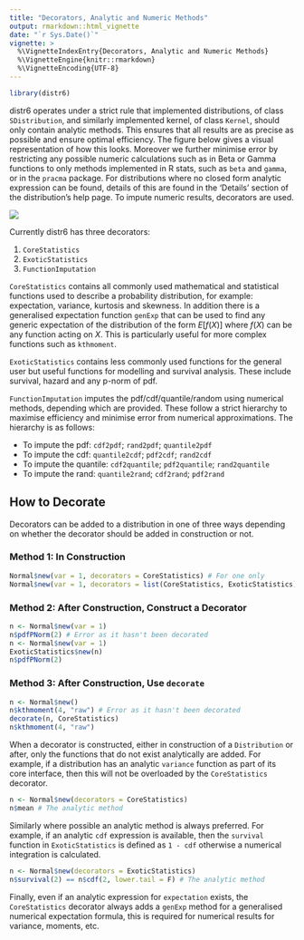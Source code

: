 ```yaml
---
title: "Decorators, Analytic and Numeric Methods"
output: rmarkdown::html_vignette
date: "`r Sys.Date()`"
vignette: >
  %\VignetteIndexEntry{Decorators, Analytic and Numeric Methods}
  %\VignetteEngine{knitr::rmarkdown}
  %\VignetteEncoding{UTF-8}
---
```


```r
library(distr6)
```

distr6 operates under a strict rule that implemented distributions, of class `SDistribution`, and similarly implemented kernel, of class `Kernel`, should only contain analytic methods. This ensures that all results are as precise as possible and ensure optimal efficiency. The figure below gives a visual representation of how this looks. Moreover we further minimise error by restricting any possible numeric calculations such as in Beta or Gamma functions to only methods implemented in R stats, such as `beta` and `gamma`, or in the `pracma` package. For distributions where no closed form analytic expression can be found, details of this are found in the 'Details' section of the distribution's help page. To impute numeric results, decorators are used.

![](decorators.png)


Currently distr6 has three decorators:

1. `CoreStatistics`
2. `ExoticStatistics`
3. `FunctionImputation`

`CoreStatistics` contains all commonly used mathematical and statistical functions used to describe a probability distribution, for example: expectation, variance, kurtosis and skewness. In addition there is a generalised expectation function `genExp` that can be used to find any generic expectation of the distribution of the form $E[f(X)]$ where $f(X)$ can be any function acting on $X$. This is particularly useful for more complex functions such as `kthmoment`.

`ExoticStatistics` contains less commonly used functions for the general user but useful functions for modelling and survival analysis. These include survival, hazard and any p-norm of pdf.

`FunctionImputation` imputes the pdf/cdf/quantile/random using numerical methods, depending which are provided. These follow a strict hierarchy to maximise efficiency and minimise error from numerical approximations. The hierarchy is as follows:

* To impute the pdf: `cdf2pdf`; `rand2pdf`; `quantile2pdf`
* To impute the cdf: `quantile2cdf`; `pdf2cdf`; `rand2cdf`
* To impute the quantile: `cdf2quantile`; `pdf2quantile`; `rand2quantile`
* To impute the rand: `quantile2rand`; `cdf2rand`; `pdf2rand`

## How to Decorate

Decorators can be added to a distribution in one of three ways depending on whether the decorator should be added in construction or not.

### Method 1: In Construction

```r
Normal$new(var = 1, decorators = CoreStatistics) # For one only
Normal$new(var = 1, decorators = list(CoreStatistics, ExoticStatistics)) # For multiple
```

### Method 2: After Construction, Construct a Decorator
```r
n <- Normal$new(var = 1)
n$pdfPNorm(2) # Error as it hasn't been decorated
n <- Normal$new(var = 1)
ExoticStatistics$new(n)
n$pdfPNorm(2)
```

### Method 3: After Construction, Use `decorate`
```r
n <- Normal$new()
n$kthmoment(4, "raw") # Error as it hasn't been decorated
decorate(n, CoreStatistics)
n$kthmoment(4, "raw")
```

When a decorator is constructed, either in construction of a `Distribution` or after, only the functions that do not exist analytically are added. For example, if a distribution has an analytic `variance` function as part of its core interface, then this will not be overloaded by the `CoreStatistics` decorator.

```r
n <- Normal$new(decorators = CoreStatistics)
n$mean # The analytic method
```

Similarly where possible an analytic method is always preferred. For example, if an analytic `cdf` expression is available, then the `survival` function in `ExoticStatistics` is defined as `1 - cdf` otherwise a numerical integration is calculated.

```r
n <- Normal$new(decorators = ExoticStatistics)
n$survival(2) == n$cdf(2, lower.tail = F) # The analytic method
```

Finally, even if an analytic expression for `expectation` exists, the `CoreStatistics` decorator always adds a `genExp` method for a generalised numerical expectation formula, this is required for numerical results for variance, moments, etc.


